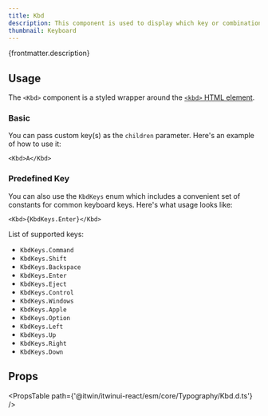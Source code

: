 ```yaml
---
title: Kbd
description: This component is used to display which key or combination of keys performs a given action.
thumbnail: Keyboard
---
```


<p>{frontmatter.description}</p>

<LiveExample src='Kbd.main.tsx' truncate={false}>
  <AllExamples.KbdMainExample client:load />
</LiveExample>

## Usage

The `<Kbd>` component is a styled wrapper around the [`<kbd>` HTML element](https://developer.mozilla.org/en-US/docs/Web/HTML/Element/kbd).

### Basic

You can pass custom key(s) as the `children` parameter. Here's an example of how to use it:

```tsx
<Kbd>A</Kbd>
```

### Predefined Key

You can also use the `KbdKeys` enum which includes a convenient set of constants for common keyboard keys. Here's what usage looks like:

```tsx
<Kbd>{KbdKeys.Enter}</Kbd>
```

List of supported keys:

- `KbdKeys.Command`
- `KbdKeys.Shift`
- `KbdKeys.Backspace`
- `KbdKeys.Enter`
- `KbdKeys.Eject`
- `KbdKeys.Control`
- `KbdKeys.Windows`
- `KbdKeys.Apple`
- `KbdKeys.Option`
- `KbdKeys.Left`
- `KbdKeys.Up`
- `KbdKeys.Right`
- `KbdKeys.Down`

## Props

<PropsTable path={'@itwin/itwinui-react/esm/core/Typography/Kbd.d.ts'} />
